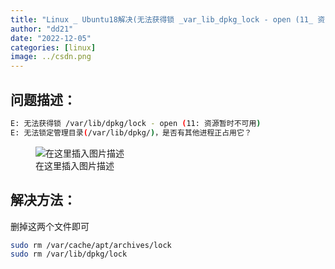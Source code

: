 ```yaml
---
title: "Linux _ Ubuntu18解决(无法获得锁 _var_lib_dpkg_lock - open (11_ 资源暂时不可用))"
author: "dd21"
date: "2022-12-05" 
categories: [linux]
image: ../csdn.png
---
```



## 问题描述：

```bash
E: 无法获得锁 /var/lib/dpkg/lock - open (11: 资源暂时不可用)
E: 无法锁定管理目录(/var/lib/dpkg/)，是否有其他进程正占用它？

```

![在这里插入图片描述](https://img-blog.csdnimg.cn/2020101319084274.png#pic_center)

## 解决方法：

删掉这两个文件即可
```bash
sudo rm /var/cache/apt/archives/lock  
sudo rm /var/lib/dpkg/lock 
```

